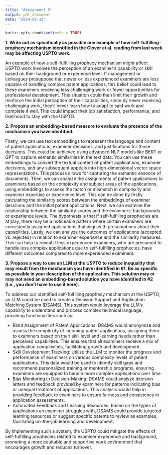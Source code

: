 ```yaml
---
title: "Assignment 5"
output: pdf_document
date: "2024-02-13"
---
```


```r
knitr::opts_chunk$set(echo = TRUE)
```




**1.	Write out as specifically as possible one example of how self-fulfilling-prophecy mechanism identified in the Glover et al. reading from last week may be affecting USPTO work.** 



An example of how a self-fulfilling prophecy mechanism might affect USPTO work involves the perception of an examiner's capability or skill based on their background or experience level. If management or colleagues presuppose that newer or less experienced examiners are less capable of handling complex patent applications, this belief could lead to these examiners receiving less challenging work or fewer opportunities for professional development. This situation could then limit their growth and reinforce the initial perception of their capabilities, since by never receiving challenging work, they’ll never learn how to adapt to said work and complete it well. This could impact their job satisfaction, performance, and likelihood to stay with the USPTO.



**2.	Propose an embedding-based measure to evaluate the presence of the mechanism you have identified.**



Firstly, we can use text embeddings to represent the language and content of patent applications, examiner decisions, and justifications for those decisions. This could be achieved using advanced NLP models like BERT or GPT to capture semantic similarities in the text data. You can use these embeddings to convert the textual content of patent applications, examiner decisions, and any subsequent appeals into high-dimensional vector space representations. This process allows for capturing the semantic essence of documents. Then, we can analyze the assignments of patent applications to examiners based on the complexity and subject areas of the applications, using embeddings to assess the match or mismatch in complexity and examiner expertise or experience level. This can be done by firstly calculating the similarity scores between the embeddings of examiner decisions and the initial patent applications. Next, we can examine the relationship between the similarity scores and the examiners' backgrounds or experience levels. The hypothesis is that if self-fulfilling prophecies are at play, there may be a noticeable pattern where certain examiners are consistently assigned applications that align with presumptions about their capabilities. Lastly, we can analyze the outcomes of applications (accepted vs. rejected) in relation to examiner experience and the similarity measures. This can help to reveal if less experienced examiners, who are presumed to handle less complex applications due to self-fulfilling prophecies, have different outcomes compared to more experienced examiners.



**3.	Propose a way to use an LLM at the USPTO to reduce inequality that may result from the mechanism you have identified in #1. Be as specific as possible in your description of the application. This solution may or may not need an embedding-based solution you have identified in #2 (i.e., you don't have to use it here).** 



To address our identified self-fulfilling prophecy mechanism at the USPTO, an LLM could be used to create a Decision Support and Application Matching System (DSAMS). This system would leverage the LLM's capability to understand and process complex technical language, providing functionalities such as:



 + Blind Assignment of Patent Applications: DSAMS would anonymize and assess the complexity of incoming patent applications, assigning them to examiners based on their skill level and learning needs rather than perceived capabilities. This ensures that all examiners receive a mix of application complexities, facilitating growth and development.
+ Skill Development Tracking: Utilize the LLM to monitor the progress and performance of examiners on various complexity levels of patent applications. This data would be used to identify skill gaps and recommend personalized training or mentorship programs, ensuring examiners are equipped to handle more complex applications over time.
 + Bias Monitoring in Decision-Making: DSAMS could analyze decision letters and feedback provided by examiners for patterns indicating bias or unequal treatment of applications. This analysis would help in providing feedback to examiners to ensure fairness and consistency in application assessments.
 + Automated Feedback and Learning Resources: Based on the types of applications an examiner struggles with, DSAMS could provide targeted learning resources or suggest specific patents to review as examples, facilitating on-the-job learning and development.



By implementing such a system, the USPTO could mitigate the effects of self-fulfilling prophecies related to examiner experience and background, promoting a more equitable and supportive work environment that encourages growth and reduces turnover.
